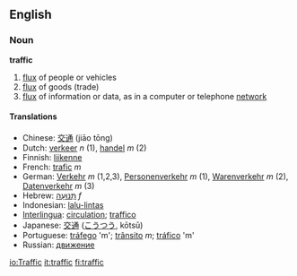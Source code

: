 ==English==
=== Noun ===
'''traffic'''

# [[flux]] of people or vehicles
# [[flux]] of goods (trade)
# [[flux]] of information or data, as in a computer or telephone [[network]]

==== Translations ====
*Chinese: [[交通]] (jiāo tōng)
*Dutch: [[verkeer]] ''n'' (1), [[handel]] ''m'' (2)
*Finnish: [[liikenne]]
*French: [[trafic]] ''m''
*German: [[Verkehr]] ''m'' (1,2,3), [[Personenverkehr]] ''m'' (1), [[Warenverkehr]] ''m'' (2), [[Datenverkehr]] ''m'' (3)
*Hebrew: [[תנועה|תְּנוּעָה]] ''f''
*Indonesian: [[lalu-lintas]]
*[[Interlingua]]: [[circulation]]; [[traffico]]
*Japanese: [[交通]] ([[こうつう]], kōtsū)
*Portuguese: [[tráfego]] 'm'; [[trânsito]] ''m''; [[tráfico]] 'm'
*Russian: [[движение]]

[[io:Traffic]]
[[it:traffic]]
[[fi:traffic]]